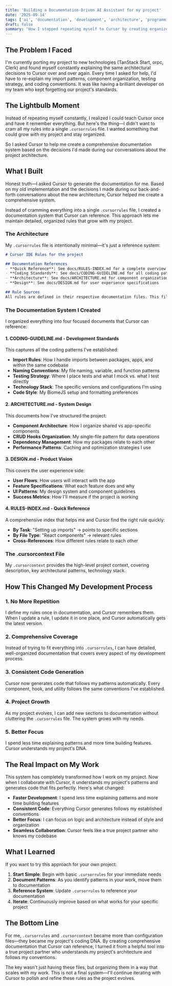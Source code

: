 ```yaml
---
title: 'Building a Documentation-Driven AI Assistant for my project'
date: '2025-09-14'
tags: ['ai', 'documentation', 'development', 'architecture', 'programming']
draft: false
summary: "How I stopped repeating myself to Cursor by creating organized documentation that it can reference."
---
```


## The Problem I Faced

I'm currently porting my project to new technologies (TanStack Start, orpc, Clerk) and found myself constantly explaining the same architectural decisions to Cursor over and over again. Every time I asked for help, I'd have to re-explain my import patterns, component organization, testing strategy, and coding conventions. It was like having a brilliant developer on my team who kept forgetting our project's standards.

## The Lightbulb Moment

Instead of repeating myself constantly, I realized I could teach Cursor once and have it remember everything. But here's the thing—I didn't want to cram all my rules into a single `.cursorrules` file. I wanted something that could grow with my project and stay organized.

So I asked Cursor to help me create a comprehensive documentation system based on the decisions I'd made during our conversations about the project architecture.

## What I Built

Honest truth—I asked Cursor to generate the documentation for me. Based on my old implementation and the decisions I made during our back-and-forth conversations about the new architecture, Cursor helped me create a comprehensive system.

Instead of cramming everything into a single `.cursorrules` file, I created a documentation system that Cursor can reference. This approach lets me maintain detailed, organized rules that grow with my project.

### The Architecture

My `.cursorrules` file is intentionally minimal—it's just a reference system:

```markdown
# Cursor IDE Rules for the project

## Documentation References
- **Quick Reference**: See docs/RULES-INDEX.md for a complete overview
- **Coding Standards**: See docs/CODING-GUIDELINE.md for all coding patterns
- **Architecture**: See docs/ARCHITECTURE.md for component organization
- **Design**: See docs/DESIGN.md for user experience specifications

## Rule Sources
All rules are defined in their respective documentation files. This file only references where to find them.
```

### The Documentation System I Created

I organized everything into four focused documents that Cursor can reference:

#### 1. **CODING-GUIDELINE.md** - Development Standards
This captures all the coding patterns I've established:
- **Import Rules**: How I handle imports between packages, apps, and within the same codebase
- **Naming Conventions**: My file naming, variable, and function patterns
- **Testing Strategy**: Where I place tests and what I mock vs. what I test directly
- **Technology Stack**: The specific versions and configurations I'm using
- **Code Style**: My BiomeJS setup and formatting preferences

#### 2. **ARCHITECTURE.md** - System Design
This documents how I've structured the project:
- **Component Architecture**: How I organize shared vs app-specific components
- **CRUD Hooks Organization**: My single-file pattern for data operations
- **Dependency Management**: How my packages relate to each other
- **Performance Patterns**: Caching and optimization strategies I use

#### 3. **DESIGN.md** - Product Vision
This covers the user experience side:
- **User Flows**: How users will interact with the app
- **Feature Specifications**: What each feature does and why
- **UI Patterns**: My design system and component guidelines
- **Success Metrics**: How I'll measure if the project is working

#### 4. **RULES-INDEX.md** - Quick Reference
A comprehensive index that helps me and Cursor find the right rule quickly:
- **By Task**: "Setting up imports" → points to specific sections
- **By File Type**: "React components" → relevant rules
- **Cross-References**: How different rules relate to each other

### The .cursorcontext File

My `.cursorcontext` provides the high-level project context, covering description, key architectural patterns, technology stack.

## How This Changed My Development Process

### 1. **No More Repetition**
I define my rules once in documentation, and Cursor remembers them. When I update a rule, I update it in one place, and Cursor automatically gets the latest version.

### 2. **Comprehensive Coverage**
Instead of trying to fit everything into `.cursorrules`, I can have detailed, well-organized documentation that covers every aspect of my development process.

### 3. **Consistent Code Generation**
Cursor now generates code that follows my patterns automatically. Every component, hook, and utility follows the same conventions I've established.

### 4. **Project Growth**
As my project evolves, I can add new sections to documentation without cluttering the `.cursorrules` file. The system grows with my needs.

### 5. **Better Focus**
I spend less time explaining patterns and more time building features. Cursor understands my project's DNA.

## The Real Impact on My Work

This system has completely transformed how I work on my project. Now when I collaborate with Cursor, it understands my project's patterns and generates code that fits perfectly. Here's what changed:

- **Faster Development**: I spend less time explaining patterns and more time building features
- **Consistent Code**: Everything Cursor generates follows my established conventions
- **Better Focus**: I can focus on logic and architecture instead of style and organization
- **Seamless Collaboration**: Cursor feels like a true project partner who knows my codebase

## What I Learned

If you want to try this approach for your own project:

1. **Start Simple**: Begin with basic `.cursorrules` for your immediate needs
2. **Document Patterns**: As you identify patterns in your work, move them to documentation
3. **Reference System**: Update `.cursorrules` to reference your documentation
4. **Iterate**: Continuously improve based on what works for your specific project

## The Bottom Line

For me, `.cursorrules` and `.cursorcontext` became more than configuration files—they became my project's coding DNA. By creating comprehensive documentation that Cursor can reference, I turned it from a helpful tool into a true project partner who understands my project's architecture and follows my conventions.

The key wasn't just having these files, but organizing them in a way that scales with my work. This is not a final system—I'll continue iterating with Cursor to polish and refine these rules as the project evolves.
